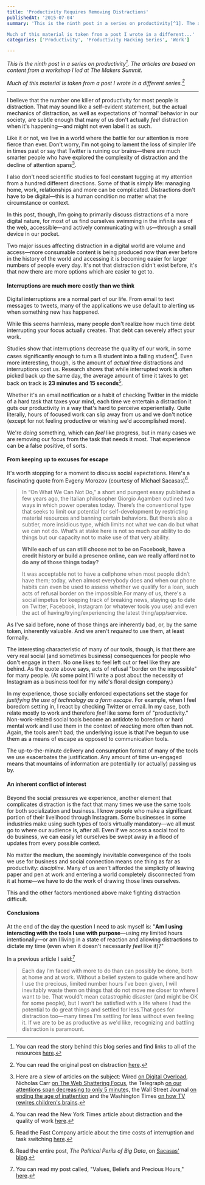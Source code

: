 ```yaml
---
title: 'Productivity Requires Removing Distractions'
publishedAt: '2015-07-04'
summary: 'This is the ninth post in a series on productivity[^1]. The articles are based on content from a workshop I led at The Makers Summit.

Much of this material is taken from a post I wrote in a different...'
categories: ['Productivity', 'Productivity Hacking Series', 'Work']

---
```


*This is the ninth post in a series on productivity[^1]. The articles are based on content from a workshop I led at The Makers Summit.*

*Much of this material is taken from a post I wrote in a different series.[^2]*

* * *

I believe that the number one killer of productivity for most people is distraction. That may sound like a self-evident statement, but the actual mechanics of distraction, as well as expectations of 'normal' behavior in our society, are subtle enough that many of us don't actually *feel* distraction when it's happening—and might not even label it as such.

Like it or not, we live in a world where the battle for our attention is more fierce than ever. Don't worry, I'm not going to lament the loss of simpler life in times past or say that Twitter is ruining our brains—there are much smarter people who have explored the complexity of distraction and the decline of attention spans[^3].

I also don't need scientific studies to feel constant tugging at my attention from a hundred different directions. Some of that is simply life: managing home, work, relationships and more can be complicated. Distractions don't have to be digital—this is a human condition no matter what the circumstance or context.

In this post, though, I'm going to primarily discuss distractions of a more digital nature, for most of us find ourselves swimming in the infinite sea of the web, accessible—and actively communicating with us—through a small device in our pocket.

Two major issues affecting distraction in a digital world are volume and access—more consumable content is being produced now than ever before in the history of the world and accessing it is becoming easier for larger numbers of people every day. It's not that distraction didn't exist before, it's that now there are more options which are easier to get to.

#### **Interruptions are much more costly than we think**

Digital interruptions are a normal part of our life. From email to text messages to tweets, many of the applications we use default to alerting us when something new has happened.

While this seems harmless, many people don't realize how much time debt interrupting your focus actually creates. That debt can severely affect your work.

Studies show that interruptions decrease the quality of our work, in some cases significantly enough to turn a B student into a failing student[^4]. Even more interesting, though, is the amount of *actual time* distractions and interruptions cost us. Research shows that while interrupted work is often picked back up the same day, the average amount of time it takes to get back on track is **23 minutes and 15 seconds**[^5].

Whether it's an email notification or a habit of checking Twitter in the middle of a hard task that taxes your mind, each time we entertain a distraction it guts our productivity in a way that's hard to perceive experientially. Quite literally, hours of focused work can slip away from us and we don't notice (except for not feeling productive or wishing we'd accomplished more).

We're *doing* something, which can *feel* like progress, but in many cases we are removing our focus from the task that needs it most. That experience can be a false positive, of sorts.

#### **From keeping up to excuses for escape**

It's worth stopping for a moment to discuss social expectations. Here's a fascinating quote from Evgeny Morozov (courtesy of Michael Sacasas)[^6].

> In “On What We Can Not Do,” a short and pungent essay published a few years ago, the Italian philosopher Giorgio Agamben outlined two ways in which power operates today. There’s the conventional type that seeks to limit our potential for self-­development by restricting material resources and banning certain behaviors. But there’s also a subtler, more insidious type, which limits not what we can do but what we can not do. What’s at stake here is not so much our ability to do things but our capacity not to make use of that very ability.
> 
> **While each of us can still choose not to be on Facebook, have a credit history or build a presence online, can we really afford not to do any of those things today?** 
> 
> It was acceptable not to have a cellphone when most people didn’t have them; today, when almost everybody does and when our phone habits can even be used to assess whether we qualify for a loan, such acts of refusal border on the impossible.For many of us, there's a social impetus for keeping track of breaking news, staying up to date on Twitter, Facebook, Instagram (or whatever tools you use) and even the act of having/trying/experiencing the latest thing/app/service.

As I've said before, none of those things are inherently bad, or, by the same token, inherently valuable. And we aren't *required* to use them, at least formally.

The interesting characteristic of many of our tools, though, is that there are very real social (and sometimes business) consequences for people who don't engage in them. No one likes to feel left out or feel like they are behind. As the quote above says, acts of refusal "border on the impossible" for many people. (At some point I'll write a post about the necessity of Instagram as a business tool for my wife's floral design company.)

In my experience, those socially enforced expectations set the stage for *justifying the use of technology as a form escape*. For example, when I feel boredom setting in, I react by checking Twitter or email. In my case, both relate mostly to work and therefore *feel* like some form of "productivity." Non-work-related social tools become an antidote to boredom or hard mental work and I use them in the context of *reacting* more often than not. Again, the tools aren't bad; the underlying issue is that I've begun to use them as a means of escape as opposed to communication tools.

The up-to-the-minute delivery and consumption format of many of the tools we use exacerbates the justification. Any amount of time un-engaged means that mountains of information are potentially (or actually) passing us by.

#### **An inherent conflict of interest**

Beyond the social pressures we experience, another element that complicates distraction is the fact that many times we use the same tools for both socialization and business. I know people who make a significant portion of their livelihood through Instagram. Some businesses in some industries make using such types of tools virtually mandatory—we all must go to where our audience is, after all. Even if we access a social tool to do business, we can easily let ourselves be swept away in a flood of updates from every possible context.

No matter the medium, the seemingly inevitable convergence of the tools we use for business and social connection means one thing as far as productivity: *discipline*. Many of us aren't afforded the simplicity of leaving paper and pen at work and entering a world completely disconnected from it at home—we have to do the work of drawing those lines ourselves.

This and the other factors mentioned above make fighting distraction difficult.

#### **Conclusions**

At the end of the day the question I need to ask myself is: "**Am I using interacting with the tools I use with purpose**—using my limited hours intentionally—or am I living in a state of reaction and allowing distractions to dictate my time (even when it doesn't necessarily *feel* like it)?" 

In a previous article I said:[^7]

> Each day I’m faced with more to do than can possibly be done, both at home and at work. Without a belief system to guide where and how I use the precious, limited number hours I’ve been given, I will inevitably waste them on things that do not move me closer to where I want to be. That would’t mean catastrophic disaster (and might be OK for some people), but I won’t be satisfied with a life where I had the potential to do great things and settled for less.That goes for distraction too—many times I'm settling for less without even feeling it. If we are to be as productive as we'd like, recognizing and battling distraction is paramount.

[^1]: You can read the story behind this blog series and find links to all of the resources [here](/blog/productivity-hacking-introduction).

[^2]: You can read the original post on distraction [here](/blog/making-it-count-distraction-is-the-enemy).

[^3]: Here are a slew of articles on the subject: Wired [on Digital Overload](http://www.wired.com/2009/02/attentionlost/), Nicholas Carr [on The Web Shattering Focus](http://www.wired.com/2010/05/ff_nicholas_carr/), the Telegraph [on our attentions span decreasing to only 5 minute](http://www.telegraph.co.uk/health/healthnews/3522781/Stress-of-modern-life-cuts-attention-spans-to-five-minutes.html)s, the Wall Street Journal [on ending the age of inattention](http://online.wsj.com/news/articles/SB10001424052702303640104577436323276530002) and the Washington Times [on how TV rewires children's brains](http://www.washingtontimes.com/news/2004/apr/18/20040418-102127-5656r/).

[^4]: You can read the New York Times article about distraction and the quality of work [here](http://www.nytimes.com/2013/05/05/opinion/sunday/a-focus-on-distraction.html?_r=0).

[^5]: Read the Fast Company article about the time costs of interruption and task switching [here](http://www.fastcompany.com/944128/worker-interrupted-cost-task-switching).

[^6]: Read the entire post, *The Political Perils of Big Data*, on [Sacasas' blog](http://thefrailestthing.com/2014/05/19/the-political-perils-of-big-data/).

[^7]: You can read my post called, "Values, Beliefs and Precious Hours," [here](/blog/making-it-count-values-beliefs-and-precious-hours).
